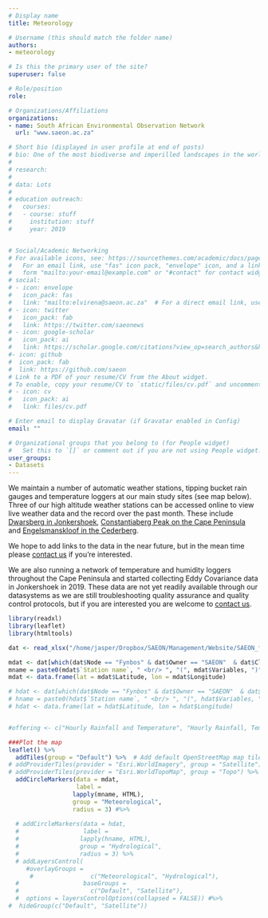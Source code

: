 ```yaml
---
# Display name
title: Meteorology

# Username (this should match the folder name)
authors:
- meteorology

# Is this the primary user of the site?
superuser: false

# Role/position
role: 

# Organizations/Affiliations
organizations:
- name: South African Environmental Observation Network
  url: "www.saeon.ac.za"

# Short bio (displayed in user profile at end of posts)
# bio: One of the most biodiverse and imperilled landscapes in the world.
# 
# research:
# 
# data: Lots
# 
# education outreach:
#   courses:
#   - course: stuff
#     institution: stuff
#     year: 2019


# Social/Academic Networking
# For available icons, see: https://sourcethemes.com/academic/docs/page-builder/#icons
#   For an email link, use "fas" icon pack, "envelope" icon, and a link in the
#   form "mailto:your-email@example.com" or "#contact" for contact widget.
# social:
# - icon: envelope
#   icon_pack: fas
#   link: "mailto:elvirena@saeon.ac.za"  # For a direct email link, use "mailto:test@example.org".
# - icon: twitter
#   icon_pack: fab
#   link: https://twitter.com/saeonews
# - icon: google-scholar
#   icon_pack: ai
#   link: https://scholar.google.com/citations?view_op=search_authors&hl=en&mauthors=SAEON&before_author=Kwbp_-MBAAAJ&astart=0
#- icon: github
#  icon_pack: fab
#  link: https://github.com/saeon
# Link to a PDF of your resume/CV from the About widget.
# To enable, copy your resume/CV to `static/files/cv.pdf` and uncomment the lines below.
# - icon: cv
#   icon_pack: ai
#   link: files/cv.pdf

# Enter email to display Gravatar (if Gravatar enabled in Config)
email: ""

# Organizational groups that you belong to (for People widget)
#   Set this to `[]` or comment out if you are not using People widget.
user_groups:
- Datasets
---
```


We maintain a number of automatic weather stations, tipping bucket rain gauges and temperature loggers at our main study sites (see map below). Three of our high altitude weather stations can be accessed online to view live weather data and the record over the past month. These include [Dwarsberg in Jonkershoek](http://lognet.saeon.ac.za:8088/Dwarsberg/index.html), [Constantiaberg Peak on the Cape Peninsula](http://lognet.saeon.ac.za:8088/Constantiaberg/index.html) and [Engelsmanskloof in the Cederberg](http://lognet.saeon.ac.za:8088/EngCed/index.html).

We hope to add links to the data in the near future, but in the mean time please [contact us](/#contact) if you're interested.

We are also running a network of temperature and humidity loggers throughout the Cape Peninsula and started collecting Eddy Covariance data in Jonkershoek in 2019. These data are not yet readily available through our datasystems as we are still troubleshooting quality assurance and quality control protocols, but if you are interested you are welcome to [contact us](/#contact).

```r

library(readxl)
library(leaflet)
library(htmltools)

dat <- read_xlsx("/home/jasper/Dropbox/SAEON/Management/Website/SAEON_field instrument list.xlsx", sheet = 1)

mdat <- dat[which(dat$Node == "Fynbos" & dat$Owner == "SAEON"  & dat$Class %in% c("Meteorological", "Micro meteorological")),]
mname = paste0(mdat$`Station name`, " <br/> ", "(", mdat$Variables, ")")
mdat <- data.frame(lat = mdat$Latitude, lon = mdat$Longitude)

# hdat <- dat[which(dat$Node == "Fynbos" & dat$Owner == "SAEON"  & dat$Class == "Hydrological"),]
# hname = paste0(hdat$`Station name`, " <br/> ", "(", hdat$Variables, ")")
# hdat <- data.frame(lat = hdat$Latitude, lon = hdat$Longitude)


#offering <- c("Hourly Rainfall and Temperature", "Hourly Rainfall, Temperature, RH, Wind, Solar Rad", 	"Hourly Rainfall and Temperature")

###Plot the map
leaflet() %>%
  addTiles(group = "Default") %>%  # Add default OpenStreetMap map tiles
# addProviderTiles(provider = "Esri.WorldImagery", group = "Satellite") %>%
# addProviderTiles(provider = "Esri.WorldTopoMap", group = "Topo") %>%
  addCircleMarkers(data = mdat,
                   label =
                  lapply(mname, HTML),
                  group = "Meteorological",
                  radius = 3) #%>%
  
  # addCircleMarkers(data = hdat,
  #                  label = 
  #                 lapply(hname, HTML), 
  #                 group = "Hydrological",
  #                 radius = 3) %>%
  # addLayersControl(
     #overlayGroups = 
      #                c("Meteorological", "Hydrological"),
  #                  baseGroups = 
  #                    c("Default", "Satellite"),
  #  options = layersControlOptions(collapsed = FALSE)) #%>%
#  hideGroup(c("Default", "Satellite"))

```

